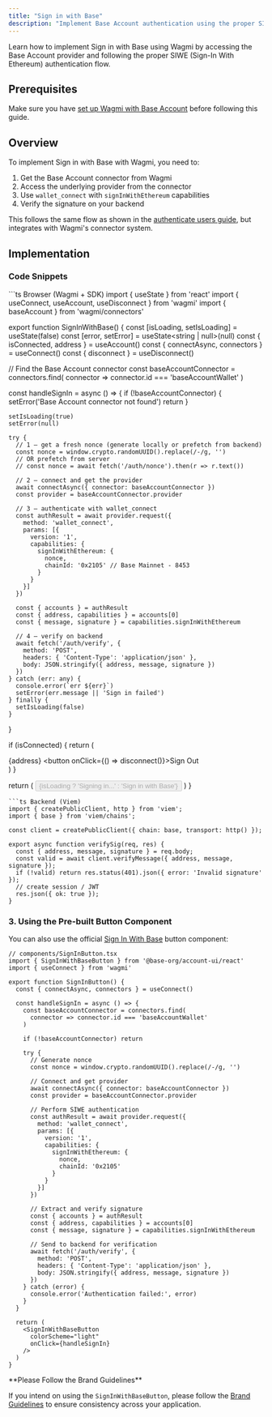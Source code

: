 ```yaml
---
title: "Sign in with Base"
description: "Implement Base Account authentication using the proper SIWE flow with Wagmi"
---
```


Learn how to implement Sign in with Base using Wagmi by accessing the Base Account provider and following the proper SIWE (Sign-In With Ethereum) authentication flow.

## Prerequisites

Make sure you have [set up Wagmi with Base Account](/base-account/framework-integrations/wagmi/setup) before following this guide.

## Overview

To implement Sign in with Base with Wagmi, you need to:

1. Get the Base Account connector from Wagmi
2. Access the underlying provider from the connector
3. Use `wallet_connect` with `signInWithEthereum` capabilities
4. Verify the signature on your backend

This follows the same flow as shown in the [authenticate users guide](/base-account/guides/authenticate-users), but integrates with Wagmi's connector system.

## Implementation

### Code Snippets

<CodeGroup>
```ts Browser (Wagmi + SDK)
import { useState } from 'react'
import { useConnect, useAccount, useDisconnect } from 'wagmi'
import { baseAccount } from 'wagmi/connectors'

export function SignInWithBase() {
  const [isLoading, setIsLoading] = useState(false)
  const [error, setError] = useState<string | null>(null)
  const { isConnected, address } = useAccount()
  const { connectAsync, connectors } = useConnect()
  const { disconnect } = useDisconnect()

  // Find the Base Account connector
  const baseAccountConnector = connectors.find(
    connector => connector.id === 'baseAccountWallet'
  )

  const handleSignIn = async () => {
    if (!baseAccountConnector) {
      setError('Base Account connector not found')
      return
    }

    setIsLoading(true)
    setError(null)

    try {
      // 1 — get a fresh nonce (generate locally or prefetch from backend)
      const nonce = window.crypto.randomUUID().replace(/-/g, '')
      // OR prefetch from server
      // const nonce = await fetch('/auth/nonce').then(r => r.text())

      // 2 — connect and get the provider
      await connectAsync({ connector: baseAccountConnector })
      const provider = baseAccountConnector.provider

      // 3 — authenticate with wallet_connect
      const authResult = await provider.request({
        method: 'wallet_connect',
        params: [{
          version: '1',
          capabilities: {
            signInWithEthereum: { 
              nonce, 
              chainId: '0x2105' // Base Mainnet - 8453
            }
          }
        }]
      })

      const { accounts } = authResult
      const { address, capabilities } = accounts[0]
      const { message, signature } = capabilities.signInWithEthereum

      // 4 — verify on backend
      await fetch('/auth/verify', {
        method: 'POST',
        headers: { 'Content-Type': 'application/json' },
        body: JSON.stringify({ address, message, signature })
      })
    } catch (err: any) {
      console.error(`err ${err}`)
      setError(err.message || 'Sign in failed')
    } finally {
      setIsLoading(false)
    }
  }

  if (isConnected) {
    return (
      <div className="flex items-center gap-4">
        <span className="font-mono text-sm">{address}</span>
        <button onClick={() => disconnect()}>Sign Out</button>
      </div>
    )
  }

  return (
    <button onClick={handleSignIn} disabled={isLoading}>
      {isLoading ? 'Signing in...' : 'Sign in with Base'}
    </button>
  )
}
```
```ts Backend (Viem)
import { createPublicClient, http } from 'viem';
import { base } from 'viem/chains';

const client = createPublicClient({ chain: base, transport: http() });

export async function verifySig(req, res) {
  const { address, message, signature } = req.body;
  const valid = await client.verifyMessage({ address, message, signature });
  if (!valid) return res.status(401).json({ error: 'Invalid signature' });
  // create session / JWT
  res.json({ ok: true });
}
```
</CodeGroup>

### 3. Using the Pre-built Button Component

You can also use the official [Sign In With Base](/base-account/reference/ui-elements/sign-in-with-base-button) button component:

```tsx
// components/SignInButton.tsx
import { SignInWithBaseButton } from '@base-org/account-ui/react'
import { useConnect } from 'wagmi'

export function SignInButton() {
  const { connectAsync, connectors } = useConnect()

  const handleSignIn = async () => {
    const baseAccountConnector = connectors.find(
      connector => connector.id === 'baseAccountWallet'
    )

    if (!baseAccountConnector) return

    try {
      // Generate nonce
      const nonce = window.crypto.randomUUID().replace(/-/g, '')

      // Connect and get provider
      await connectAsync({ connector: baseAccountConnector })
      const provider = baseAccountConnector.provider

      // Perform SIWE authentication
      const authResult = await provider.request({
        method: 'wallet_connect',
        params: [{
          version: '1',
          capabilities: {
            signInWithEthereum: { 
              nonce, 
              chainId: '0x2105'
            }
          }
        }]
      })

      // Extract and verify signature
      const { accounts } = authResult
      const { address, capabilities } = accounts[0]
      const { message, signature } = capabilities.signInWithEthereum

      // Send to backend for verification
      await fetch('/auth/verify', {
        method: 'POST',
        headers: { 'Content-Type': 'application/json' },
        body: JSON.stringify({ address, message, signature })
      })
    } catch (error) {
      console.error('Authentication failed:', error)
    }
  }

  return (
    <SignInWithBaseButton
      colorScheme="light"
      onClick={handleSignIn}
    />
  )
}
```

<Warning>
**Please Follow the Brand Guidelines** 

If you intend on using the `SignInWithBaseButton`, please follow the [Brand Guidelines](/base-account/reference/ui-elements/brand-guidelines) to ensure consistency across your application.

</Warning>